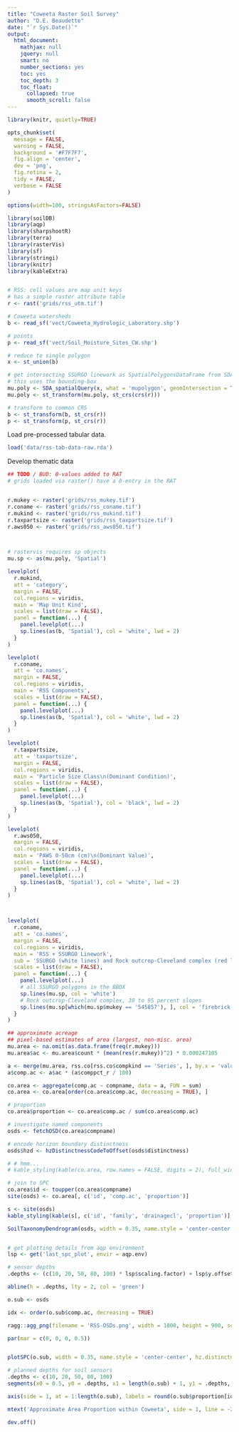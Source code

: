 ```yaml
---
title: "Coweeta Raster Soil Survey"
author: "D.E. Beaudette"
date: "`r Sys.Date()`"
output:
  html_document:
    mathjax: null
    jquery: null
    smart: no
    number_sections: yes
    toc: yes
    toc_depth: 3
    toc_float:
      collapsed: true
      smooth_scroll: false
---
```


```r
library(knitr, quietly=TRUE)

opts_chunk$set(
  message = FALSE, 
  warning = FALSE, 
  background = '#F7F7F7', 
  fig.align = 'center', 
  dev = 'png', 
  fig.retina = 2,
  tidy = FALSE, 
  verbose = FALSE
)

options(width=100, stringsAsFactors=FALSE)
```

```r
library(soilDB)
library(aqp)
library(sharpshootR)
library(terra)
library(rasterVis)
library(sf)
library(stringi)
library(knitr)
library(kableExtra)


# RSS: cell values are map unit keys
# has a simple raster attribute table
r <- rast('grids/rss_utm.tif')

# Coweeta watersheds
b <- read_sf('vect/Coweeta_Hydrologic_Laboratory.shp')

# points
p <- read_sf('vect/Soil_Moisture_Sites_CW.shp')

# reduce to single polygon
x <- st_union(b)

# get intersecting SSURGO linework as SpatialPolygonsDataFrame from SDA
# this uses the bounding-box
mu.poly <- SDA_spatialQuery(x, what = 'mupolygon', geomIntersection = TRUE)
mu.poly <- st_transform(mu.poly, st_crs(crs(r)))

# transform to common CRS
b <- st_transform(b, st_crs(r))
p <- st_transform(p, st_crs(r))
```


Load pre-processed tabular data.
```r
load('data/rss-tab-data-raw.rda')
```


Develop thematic data
```r

## TODO / BUD: 0-values added to RAT
# grids loaded via raster() have a 0-entry in the RAT


r.mukey <- raster('grids/rss_mukey.tif')
r.coname <- raster('grids/rss_coname.tif')
r.mukind <- raster('grids/rss_mukind.tif')
r.taxpartsize <- raster('grids/rss_taxpartsize.tif')
r.aws050 <- raster('grids/rss_aws050.tif')
```

```r


```

```r


```






```r

# rastervis requires sp objects
mu.sp <- as(mu.poly, 'Spatial')
```

```r
levelplot(
  r.mukind, 
  att = 'category',
  margin = FALSE, 
  col.regions = viridis, 
  main = 'Map Unit Kind', 
  scales = list(draw = FALSE),
  panel = function(...) {
    panel.levelplot(...)
    sp.lines(as(b, 'Spatial'), col = 'white', lwd = 2)
  }
)

levelplot(
  r.coname, 
  att = 'co.names',
  margin = FALSE, 
  col.regions = viridis, 
  main = 'RSS Components', 
  scales = list(draw = FALSE),
  panel = function(...) {
    panel.levelplot(...)
    sp.lines(as(b, 'Spatial'), col = 'white', lwd = 2)
  }
)

levelplot(
  r.taxpartsize, 
  att = 'taxpartsize',
  margin = FALSE, 
  col.regions = viridis, 
  main = 'Particle Size Class\n(Dominant Condition)', 
  scales = list(draw = FALSE),
  panel = function(...) {
    panel.levelplot(...)
    sp.lines(as(b, 'Spatial'), col = 'black', lwd = 2)
  }
)

levelplot(
  r.aws050, 
  margin = FALSE, 
  col.regions = viridis, 
  main = 'PAWS 0-50cm (cm)\n(Dominant Value)', 
  scales = list(draw = FALSE),
  panel = function(...) {
    panel.levelplot(...)
    sp.lines(as(b, 'Spatial'), col = 'white', lwd = 2)
  }
)



levelplot(
  r.coname, 
  att = 'co.names',
  margin = FALSE, 
  col.regions = viridis, 
  main = 'RSS + SSURGO Linework', 
  sub = 'SSURGO (white lines) and Rock outcrop-Cleveland complex (red lines)',
  scales = list(draw = FALSE),
  panel = function(...) {
    panel.levelplot(...)
    # all SSURGO polygons in the BBOX
    sp.lines(mu.sp, col = 'white')
    # Rock outcrop-Cleveland complex, 30 to 95 percent slopes
    sp.lines(mu.sp[which(mu.sp$mukey == '545857'), ], col = 'firebrick')
  }
)
```


```r


## approximate acreage
## pixel-based estimates of area (largest, non-misc. area)
mu.area <- na.omit(as.data.frame(freq(r.mukey)))
mu.area$ac <- mu.area$count * (mean(res(r.mukey))^2) * 0.000247105

a <- merge(mu.area, rss.co[rss.co$compkind == 'Series', ], by.x = 'value', by.y = 'mukey', sort = FALSE, all.x = TRUE)
a$comp.ac <- a$ac * (a$comppct_r / 100)

co.area <- aggregate(comp.ac ~ compname, data = a, FUN = sum)
co.area <- co.area[order(co.area$comp.ac, decreasing = TRUE), ]

# proportion
co.area$proportion <- co.area$comp.ac / sum(co.area$comp.ac)

# investigate named components
osds <- fetchOSD(co.area$compname)

# encode horizon boundary distinctness
osds$hzd <- hzDistinctnessCodeToOffset(osds$distinctness)

# # hmm...
# kable_styling(kable(co.area, row.names = FALSE, digits = 2), full_width = FALSE, font_size = 10)
```

```r
# join to SPC
co.area$id <- toupper(co.area$compname)
site(osds) <- co.area[, c('id', 'comp.ac', 'proportion')]

s <- site(osds)
kable_styling(kable(s[, c('id', 'family', 'drainagecl', 'proportion')], digits = 2), full_width = FALSE, font_size = 10)
```


```r
SoilTaxonomyDendrogram(osds, width = 0.35, name.style = 'center-center', y.offset = 0.4, hz.distinctness.offset = 'hzd', shrink = TRUE)


# get plotting details from aqp environment
lsp <- get('last_spc_plot', envir = aqp.env)

# sensor depths
.depths <- (c(10, 20, 50, 80, 100) * lsp$scaling.factor) + lsp$y.offset[1]

abline(h = .depths, lty = 2, col = 'green')
```

```r
o.sub <- osds

idx <- order(o.sub$comp.ac, decreasing = TRUE)

ragg::agg_png(filename = 'RSS-OSDs.png', width = 1800, height = 900, scaling = 1.5)

par(mar = c(0, 0, 0, 0.5))


plotSPC(o.sub, width = 0.35, name.style = 'center-center', hz.distinctness.offset = 'hzd', shrink = TRUE, hz.depths = TRUE, fixLabelCollisions = TRUE, hz.depths.offset = 0.05, id.style = 'top', cex.names = 0.75, plot.order = idx, cex.id = 0.66, max.depth = 225, axis.line.offset = -4, cex.depth.axis = 1, n.depth.ticks = 10)

# planned depths for soil sensors
.depths <- c(10, 20, 50, 80, 100)
segments(x0 = 0.5, y0 = .depths, x1 = length(o.sub) + 1, y1 = .depths, lty = 2, col = 'blue', lwd = 1.5)

axis(side = 1, at = 1:length(o.sub), labels = round(o.sub$proportion[idx], 2), line = -5, cex.axis = 1)

mtext('Approximate Area Proportion within Coweeta', side = 1, line = -2.5, at = 0.5, adj = 0, font = 2)

dev.off()

```





